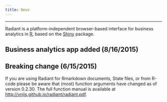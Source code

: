 ```yaml
---
title: News
---
```


***

Radiant is a platform-independent browser-based interface for business analytics in [R](http://www.r-project.org/), based on the [Shiny](http://www.rstudio.com/shiny/) package.

## Business analytics app added (8/16/2015)

## Breaking change (6/15/2015)

If you are using Radiant for Rmarkdown documents, State files, or from R-code please be aware that (most) function arguments have changed as of version 0.2.30. The full function manual is available at <a href="http://vnijs.github.io/radiant/radiant.pdf" target="_blank">http://vnijs.github.io/radiant/radiant.pdf</a>.
